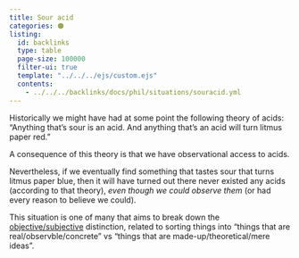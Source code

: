 ```yaml
---
title: Sour acid
categories: 🟠
listing:
  id: backlinks
  type: table
  page-size: 100000
  filter-ui: true
  template: "../../../ejs/custom.ejs"
  contents:
    - ../../../backlinks/docs/phil/situations/souracid.yml
---
```


Historically we might have had at some point the following theory of acids: 
"Anything that's sour is an acid. And anything that's an acid will turn litmus paper red." 

A consequence of this theory is that we have observational access to acids. 

Nevertheless, if we eventually find 
something that tastes sour that turns litmus paper blue, then it will have turned out there 
never existed any acids (according to that theory), *even though 
we could observe them* (or had every reason to believe we could).

This situation is one of many that aims to break down the 
[objective/subjective](/docs/phil/distinctions/broken/objective_subjective.qmd)
distinction, related to sorting things into "things that are real/observble/concrete" 
vs "things that are made-up/theoretical/mere ideas".